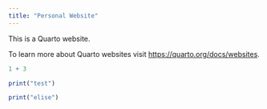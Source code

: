 ```yaml
---
title: "Personal Website"
---
```


This is a Quarto website.

To learn more about Quarto websites visit <https://quarto.org/docs/websites>.

```r
1 + 3
```
```r
print("test")
```

```r
print("elise")
```


